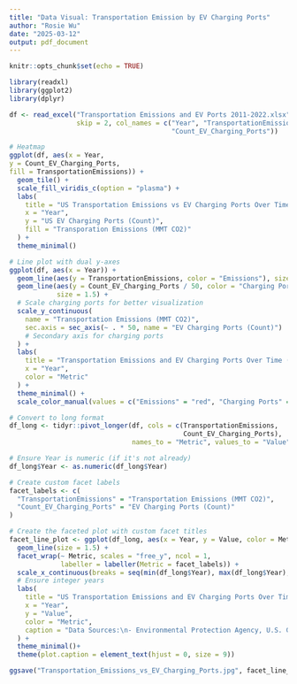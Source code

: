 ```yaml
---
title: "Data Visual: Transportation Emission by EV Charging Ports"
author: "Rosie Wu"
date: "2025-03-12"
output: pdf_document
---
```


```r
knitr::opts_chunk$set(echo = TRUE)
```

```r
library(readxl)
library(ggplot2)
library(dplyr)
```
```r
df <- read_excel("Transportation Emissions and EV Ports 2011-2022.xlsx", 
                 skip = 2, col_names = c("Year", "TransportationEmissions", 
                                         "Count_EV_Charging_Ports"))
```

```r
# Heatmap
ggplot(df, aes(x = Year, 
y = Count_EV_Charging_Ports, 
fill = TransportationEmissions)) +
  geom_tile() +
  scale_fill_viridis_c(option = "plasma") +
  labs(
    title = "US Transportation Emissions vs EV Charging Ports Over Time (2011-2023)",
    x = "Year",
    y = "US EV Charging Ports (Count)",
    fill = "Transporation Emissions (MMT CO2)"
  ) +
  theme_minimal()
```
```r
# Line plot with dual y-axes
ggplot(df, aes(x = Year)) +
  geom_line(aes(y = TransportationEmissions, color = "Emissions"), size = 1.5) +
  geom_line(aes(y = Count_EV_Charging_Ports / 50, color = "Charging Ports"), 
            size = 1.5) + 
  # Scale charging ports for better visualization
  scale_y_continuous(
    name = "Transportation Emissions (MMT CO2)",
    sec.axis = sec_axis(~ . * 50, name = "EV Charging Ports (Count)") 
    # Secondary axis for charging ports
  ) +
  labs(
    title = "Transportation Emissions and EV Charging Ports Over Time (2011-2023)",
    x = "Year",
    color = "Metric"
  ) +
  theme_minimal() +
  scale_color_manual(values = c("Emissions" = "red", "Charging Ports" = "blue"))
```



```r
# Convert to long format
df_long <- tidyr::pivot_longer(df, cols = c(TransportationEmissions, 
                                            Count_EV_Charging_Ports), 
                               names_to = "Metric", values_to = "Value")

# Ensure Year is numeric (if it's not already)
df_long$Year <- as.numeric(df_long$Year)

# Create custom facet labels
facet_labels <- c(
  "TransportationEmissions" = "Transportation Emissions (MMT CO2)",
  "Count_EV_Charging_Ports" = "EV Charging Ports (Count)"
)

# Create the faceted plot with custom facet titles
facet_line_plot <- ggplot(df_long, aes(x = Year, y = Value, color = Metric)) +
  geom_line(size = 1.5) +
  facet_wrap(~ Metric, scales = "free_y", ncol = 1, 
             labeller = labeller(Metric = facet_labels)) +
  scale_x_continuous(breaks = seq(min(df_long$Year), max(df_long$Year), by = 1)) + 
  # Ensure integer years
  labs(
    title = "US Transportation Emissions and EV Charging Ports Over Time (2011-2022)",
    x = "Year",
    y = "Value",
    color = "Metric",
    caption = "Data Sources:\n- Environmental Protection Agency, U.S. Greenhouse Gas Inventory Data Explorer (cfpub.epa.gov/ghgdata/inventoryexplorer/index.html)\n- Alternative Fuels Data Center (afdc.energy.gov/stations/states)"
  ) +
  theme_minimal()+
  theme(plot.caption = element_text(hjust = 0, size = 9))
```

```r
ggsave("Transportation_Emissions_vs_EV_Charging_Ports.jpg", facet_line_plot, width = 10, height = 8, dpi = 300)
```


